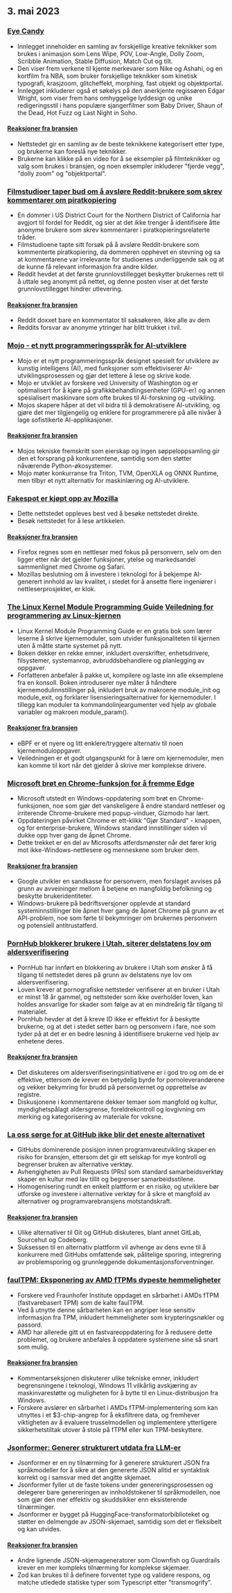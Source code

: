 

<CallToAction />

<Steps>

## 3. mai 2023

### [Eye Candy](https://eycndy.com)

- Innlegget inneholder en samling av forskjellige kreative teknikker som brukes i animasjon som Lens Wipe, POV, Low-Angle, Dolly Zoom, Scribble Animation, Stable Diffusion, Match Cut og tilt.
- Den viser frem verkene til kjente merkevarer som Nike og Ashahi, og en kortfilm fra NBA, som bruker forskjellige teknikker som kinetisk typografi, krasjzoom, glitcheffekt, morphing, fast objekt og objektportal.
- Innlegget inkluderer også et søkelys på den anerkjente regissøren Edgar Wright, som viser frem hans omhyggelige lyddesign og unike redigeringsstil i hans populære sjangerfilmer som Baby Driver, Shaun of the Dead, Hot Fuzz og Last Night in Soho.

#### [Reaksjoner fra bransjen](http://news.ycombinator.com/item?id=35791575)

- Nettstedet gir en samling av de beste teknikkene kategorisert etter type, og brukerne kan foreslå nye teknikker.
- Brukerne kan klikke på en video for å se eksempler på filmteknikker og valg som brukes i bransjen, og noen eksempler inkluderer "fjerde vegg", "dolly zoom" og "objektportal".

### [Filmstudioer taper bud om å avsløre Reddit-brukere som skrev kommentarer om piratkopiering](https://arstechnica.com/tech-policy/2023/05/judge-wont-force-reddit-to-identify-anonymous-users-who-discussed-piracy/)

- En dommer i US District Court for the Northern District of California har avgjort til fordel for Reddit, og sier at det ikke trenger å identifisere åtte anonyme brukere som skrev kommentarer i piratkopieringsrelaterte tråder.
- Filmstudioene tapte sitt forsøk på å avsløre Reddit-brukere som kommenterte piratkopiering, da dommeren opphevet en stevning og sa at kommentarene var irrelevante for studioenes underliggende sak og at de kunne få relevant informasjon fra andre kilder.
- Reddit hevdet at det første grunnlovstillegget beskytter brukernes rett til å uttale seg anonymt på nettet, og denne posten viser at det første grunnlovstillegget hindrer utlevering.

#### [Reaksjoner fra bransjen](http://news.ycombinator.com/item?id=35787080)

- Reddit doxxet bare en kommentator til saksøkeren, ikke alle av dem
- Reddits forsvar av anonyme ytringer har blitt trukket i tvil.

### [Mojo - et nytt programmeringsspråk for AI-utviklere](https://www.modular.com/mojo)

- Mojo er et nytt programmeringsspråk designet spesielt for utviklere av kunstig intelligens (AI), med funksjoner som effektiviserer AI-utviklingsprosessen og gjør det lettere å lese og skrive kode.
- Mojo er utviklet av forskere ved University of Washington og er optimalisert for å kjøre på grafikkbehandlingsenheter (GPU-er) og annen spesialisert maskinvare som ofte brukes til AI-forskning og -utvikling.
- Mojos skapere håper at det vil bidra til å demokratisere AI-utvikling, og gjøre det mer tilgjengelig og enklere for programmerere på alle nivåer å lage sofistikerte AI-applikasjoner.

#### [Reaksjoner fra bransjen](http://news.ycombinator.com/item?id=35790367)

- Mojos tekniske fremskritt som eierskap og ingen søppeloppsamling gir den et forsprang på konkurrentene, samtidig som den støtter nåværende Python-økosystemer.
- Mojo møter konkurranse fra Triton, TVM, OpenXLA og ONNX Runtime, men tilbyr et nytt alternativ for maskinlæring og AI-utviklere.

### [Fakespot er kjøpt opp av Mozilla](https://www.fakespot.com/post/fakespot-acquired-by-mozilla)

- Dette nettstedet oppleves best ved å besøke nettstedet direkte.
- Besøk nettstedet for å lese artikkelen.

#### [Reaksjoner fra bransjen](http://news.ycombinator.com/item?id=35789963)

- Firefox regnes som en nettleser med fokus på personvern, selv om den ligger etter når det gjelder funksjoner, ytelse og markedsandel sammenlignet med Chrome og Safari.
- Mozillas beslutning om å investere i teknologi for å bekjempe AI-generert innhold av lav kvalitet, i stedet for å ansette flere ingeniører i nettleserprosjektet, er klok.

### [The Linux Kernel Module Programming Guide](https://sysprog21.github.io/lkmpg/) [Veiledning for programmering av Linux-kjernen](https://sysprog21.github.io/lkmpg/)

- Linux Kernel Module Programming Guide er en gratis bok som lærer leserne å skrive kjernemoduler, som utvider funksjonaliteten til kjernen uten å måtte starte systemet på nytt.
- Boken dekker en rekke emner, inkludert overskrifter, enhetsdrivere, filsystemer, systemanrop, avbruddsbehandlere og planlegging av oppgaver.
- Forfatteren anbefaler å pakke ut, kompilere og laste inn alle eksemplene fra en konsoll. Boken introduserer nye måter å håndtere kjernemodulinnstillinger på, inkludert bruk av makroene module_init og module_exit, og forklarer lisensieringsalternativer for kjernemoduler. I tillegg kan moduler ta kommandolinjeargumenter ved hjelp av globale variabler og makroen module_param().

#### [Reaksjoner fra bransjen](http://news.ycombinator.com/item?id=35782630)

- eBPF er et nyere og litt enklere/tryggere alternativ til noen kjernemoduloppgaver.
- Veiledningen er et godt utgangspunkt for å lære om kjernemoduler, men kan komme til kort når det gjelder å skrive mer komplekse drivere.

### [Microsoft brøt en Chrome-funksjon for å fremme Edge](https://gizmodo.com/microsoft-windows-google-chrome-feature-broken-edge-1850392901)

- Microsoft utstedt en Windows-oppdatering som brøt en Chrome-funksjonen, noe som gjør det vanskeligere å endre standard nettleser og irriterende Chrome-brukere med popup-vinduer, Gizmodo har lært.
- Oppdateringen påvirket Chrome er ett-klikk "Gjør Standard" - knappen, og for enterprise-brukere, Windows standard innstillinger siden vil dukke opp hver gang de åpnet Chrome.
- Dette trekket er en del av Microsofts atferdsmønster når det fører krig mot ikke-Windows-nettlesere og menneskene som bruker dem.

#### [Reaksjoner fra bransjen](http://news.ycombinator.com/item?id=35787707)

- Google utvikler en sandkasse for personvern, men forslaget avvises på grunn av avveininger mellom å betjene en mangfoldig befolkning og beskytte brukeridentiteter.
- Windows-brukere på bedriftsversjoner opplevde at standard systeminnstillinger ble åpnet hver gang de åpnet Chrome på grunn av et API-problem, noe som førte til bekymringer om brukernes personvern og potensiell antitrustatferd.

### [PornHub blokkerer brukere i Utah, siterer delstatens lov om aldersverifisering](https://kslnewsradio.com/2003298/adult-website-pornhub-blocks-users-in-utah-from-accessing-the-site/)

- PornHub har innført en blokkering av brukere i Utah som ønsker å få tilgang til nettstedet deres på grunn av delstatens nye lov om aldersverifisering.
- Loven krever at pornografiske nettsteder verifiserer at en bruker i Utah er minst 18 år gammel, og nettsteder som ikke overholder loven, kan holdes ansvarlige for skader som følge av at en mindreårig får tilgang til materialet.
- PornHub hevder at det å kreve ID ikke er effektivt for å beskytte brukerne, og at det i stedet setter barn og personvern i fare, noe som tyder på at det er en bedre løsning å identifisere brukerne ved hjelp av enhetene deres.

#### [Reaksjoner fra bransjen](http://news.ycombinator.com/item?id=35786086)

- Det diskuteres om aldersverifiseringsinitiativene er i god tro og om de er effektive, ettersom de krever en betydelig byrde for pornoleverandørene og vekker bekymring for brudd på personvernet og opprettelse av registre.
- Diskusjonene i kommentarene dekker temaer som mangfold og kultur, myndighetspålagt aldersgrense, foreldrekontroll og lovgivning om merking og kategorisering av materiale for voksne.

### [La oss sørge for at GitHub ikke blir det eneste alternativet](https://blog.edwardloveall.com/lets-make-sure-github-doesnt-become-the-only-option)

- GitHubs dominerende posisjon innen programvareutvikling skaper en risiko for bransjen, ettersom det gir ett selskap for mye kontroll og begrenser bruken av alternative verktøy.
- Avhengigheten av Pull Requests (PRs) som standard samarbeidsverktøy skaper en kultur med lav tillit og begrenser samarbeidsstilene.
- Homogenisering rundt en enkelt plattform er en risiko, og utviklere bør utforske og investere i alternative verktøy for å sikre et mangfold av alternativer og programvarebransjens motstandskraft.

#### [Reaksjoner fra bransjen](http://news.ycombinator.com/item?id=35787102)

- Ulike alternativer til Git og GitHub diskuteres, blant annet GitLab, Sourcehut og Codeberg.
- Suksessen til en alternativ plattform vil avhenge av dens evne til å konkurrere med GitHubs omfattende søk, pålitelige sporing, integrering av problemsporing og grunnleggende dokumentasjonsforventninger.

### [faulTPM: Eksponering av AMD fTPMs dypeste hemmeligheter](https://arxiv.org/abs/2304.14717)

- Forskere ved Fraunhofer Institute oppdaget en sårbarhet i AMDs fTPM (fastvarebasert TPM) som de kalte faulTPM.
- Ved å utnytte denne sårbarheten kan en angriper lese sensitiv informasjon fra TPM, inkludert hemmeligheter som krypteringsnøkler og passord.
- AMD har allerede gitt ut en fastvareoppdatering for å redusere dette problemet, og brukere anbefales å oppdatere systemene sine så snart som mulig.

#### [Reaksjoner fra bransjen](http://news.ycombinator.com/item?id=35787195)

- Kommentarseksjonen diskuterer ulike tekniske emner, inkludert begrensningene i teknologi, Windows 11 vilkårlig avskjæring av maskinvarestøtte og muligheten for å bytte til en Linux-distribusjon fra Windows.
- Forskere avslører en sårbarhet i AMDs fTPM-implementering som kan utnyttes i et $3-chip-angrep for å eksfiltrere data, og fremhever viktigheten av å evaluere trusselmodellen og implementere ytterligere sikkerhetstiltak utover å stole på fTPM eller kun TPM-beskyttere.

### [Jsonformer: Generer strukturert utdata fra LLM-er](https://github.com/1rgs/jsonformer)

- Jsonformer er en ny tilnærming for å generere strukturert JSON fra språkmodeller for å sikre at den genererte JSON alltid er syntaktisk korrekt og i samsvar med det angitte skjemaet.
- Jsonformer fyller ut de faste tokens under genereringsprosessen og delegerer bare genereringen av innholdstokener til språkmodellen, noe som gjør den mer effektiv og skuddsikker enn eksisterende tilnærminger.
- Jsonformer er bygget på HuggingFace-transformatorbiblioteket og støtter en delmengde av JSON-skjemaet, samtidig som det er fleksibelt og kan utvides.

#### [Reaksjoner fra bransjen](http://news.ycombinator.com/item?id=35790092)

- Andre lignende JSON-skjemageneratorer som Clownfish og Guardrails krever en mer kompleks tilnærming for komplekse skjemaer.
- Zod kan brukes til å definere forventet type og validere respons, og matche utledede statiske typer som Typescript etter "transmogrify".

</Steps>
